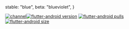   stable: "blue",
  beta: "blueviolet",
}


<a href={channelUrl}><img src={channelBadgeUrl} alt="channel" /></a>[![flutter-android version](https://img.shields.io/docker/v/gmeligio/flutter-android?label=flutter-android%20version)](https://hub.docker.com/r/gmeligio/flutter-android/tags)
[![flutter-android pulls](https://img.shields.io/docker/pulls/gmeligio/flutter-android?label=flutter-android%20pulls)](https://hub.docker.com/r/gmeligio/flutter-android/tags)
[![flutter-android size](https://img.shields.io/docker/image-size/gmeligio/flutter-android?label=flutter-android%20size)](https://hub.docker.com/r/gmeligio/flutter-android/tags)
